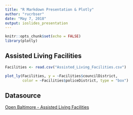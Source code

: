 ---
title: "R Markdown Presentation & Plotly"
author: "rucrbser"
date: "May 7, 2018"
output: ioslides_presentation
---

```{r setup, include=FALSE}
knitr::opts_chunk$set(echo = FALSE)
library(plotly)
```


## Assisted Living Facilities

```{r, warning=FALSE}
Facilities <- read.csv("Assisted_Living_Facilities.csv")

plot_ly(Facilities, y = ~Facilities$councilDistrict, 
        color = ~Facilities$policeDistrict, type = "box")
```


## Datasource

[Open Baltimore - Assisted Living Facilities](https://data.baltimorecity.gov/Health/Assisted-Living-Facilities/q2vm-e9dp)





